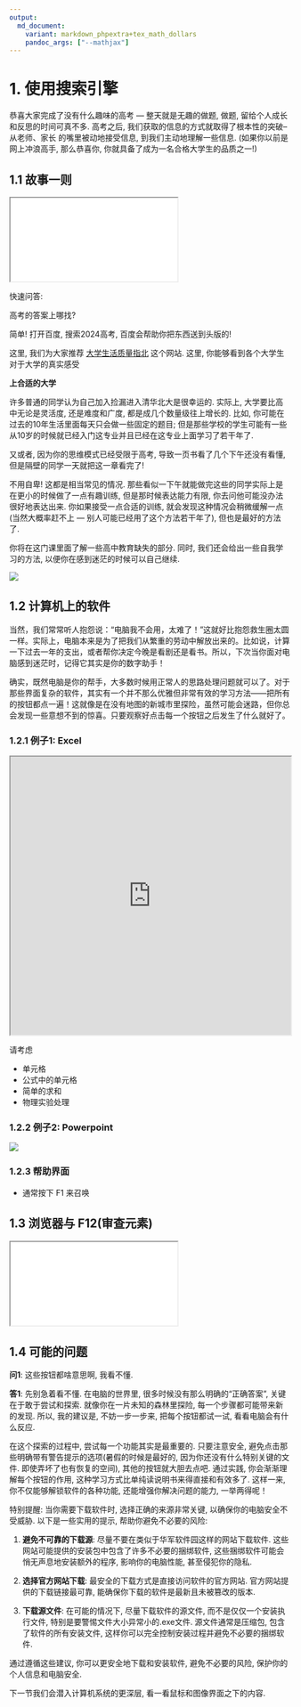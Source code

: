 ```yaml
---
output: 
  md_document:
    variant: markdown_phpextra+tex_math_dollars
    pandoc_args: ["--mathjax"]
---
```


# 1. 使用搜索引擎

恭喜大家完成了没有什么趣味的高考 — 整天就是无趣的做题, 做题, 留给个人成长和反思的时间可真不多. 高考之后, 我们获取的信息的方式就取得了根本性的突破–从老师、家长 的嘴里被动地接受信息, 到我们主动地理解一些信息. (如果你以前是网上冲浪高手, 那么恭喜你, 你就具备了成为一名合格大学生的品质之一!)

## 1.1 故事一则

<iframe src="../slides/1.1story.html" class="slidesshow">

</iframe>

快速问答:

::: qst
高考的答案上哪找?
:::

::: sol
简单! 打开百度, 搜索2024高考, 百度会帮助你把东西送到头版的!
:::

::: web
这里, 我们为大家推荐 [大学生活质量指北](https://colleges.chat/) 这个网站. 这里, 你能够看到各个大学生对于大学的真实感受
:::

::: tip
**上合适的大学**

许多普通的同学认为自己加入捡漏进入清华北大是很幸运的. 实际上, 大学要比高中无论是灵活度, 还是难度和广度, 都是成几个数量级往上增长的. 比如, 你可能在过去的10年生活里面每天只会做一些固定的题目; 但是那些学校的学生可能有一些从10岁的时候就已经入门这专业并且已经在这专业上面学习了若干年了.

又或者, 因为你的思维模式已经受限于高考, 导致一页书看了几个下午还没有看懂, 但是隔壁的同学一天就把这一章看完了!

不用自卑! 这都是相当常见的情况. 那些看似一下午就能做完这些的同学实际上是在更小的时候做了一点有趣训练, 但是那时候表达能力有限, 你去问他可能没办法很好地表达出来. 你如果接受一点合适的训练, 就会发现这种情况会稍微缓解一点(当然大概率赶不上 — 别人可能已经用了这个方法若干年了), 但也是最好的方法了.

你将在这门课里面了解一些高中教育缺失的部分. 同时, 我们还会给出一些自我学习的方法, 以便你在感到迷茫的时候可以自己继续.
:::

![](images/Screenshot%202024-06-16%20at%2000.05.55.png)

## 1.2 计算机上的软件

当然，我们常常听人抱怨说：“电脑我不会用，太难了！”这就好比抱怨救生圈太圆一样。实际上，电脑本来是为了把我们从繁重的劳动中解放出来的。比如说，计算一下过去一年的支出，或者帮你决定今晚是看剧还是看书。所以，下次当你面对电脑感到迷茫时，记得它其实是你的数字助手！

确实，既然电脑是你的帮手，大多数时候用正常人的思路处理问题就可以了。对于那些界面复杂的软件，其实有一个并不那么优雅但非常有效的学习方法——把所有的按钮都点一遍！这就像是在没有地图的新城市里探险，虽然可能会迷路，但你总会发现一些意想不到的惊喜。只要观察好点击每一个按钮之后发生了什么就好了。

### 1.2.1 例子1: Excel

<iframe src="https://ethercalc.net/" width="100%" height="500px">

</iframe>

请考虑

-   单元格
-   公式中的单元格
-   简单的求和
-   物理实验处理

### 1.2.2 例子2: Powerpoint

![](images/clipboard-2744488869.png)

### 1.2.3 帮助界面

-   通常按下 F1 来召唤

## 1.3 浏览器与 F12(审查元素)

<iframe src="../slides/1.3inspelm.html" class="slidesshow">

</iframe>

## 1.4 可能的问题

**问1**: 这些按钮都啥意思啊, 我看不懂.

**答1**: 先别急着看不懂. 在电脑的世界里, 很多时候没有那么明确的“正确答案”, 关键在于敢于尝试和探索. 就像你在一片未知的森林里探险, 每一个步骤都可能带来新的发现. 所以, 我的建议是, 不妨一步一步来, 把每个按钮都试一试, 看看电脑会有什么反应.

在这个探索的过程中, 尝试每一个功能其实是最重要的. 只要注意安全, 避免点击那些明确带有警告提示的选项(暑假的时候是最好的, 因为你还没有什么特别关键的文件. 即使弄坏了也有恢复的空间), 其他的按钮就大胆去点吧. 通过实践, 你会渐渐理解每个按钮的作用, 这种学习方式比单纯读说明书来得直接和有效多了. 这样一来, 你不仅能够解锁软件的各种功能, 还能增强你解决问题的能力, 一举两得呢！

特别提醒: 当你需要下载软件时, 选择正确的来源非常关键, 以确保你的电脑安全不受威胁. 以下是一些实用的提示, 帮助你避免不必要的风险:

1.  **避免不可靠的下载源**: 尽量不要在类似于华军软件园这样的网站下载软件. 这些网站可能提供的安装包中包含了许多不必要的捆绑软件, 这些捆绑软件可能会悄无声息地安装额外的程序, 影响你的电脑性能, 甚至侵犯你的隐私.

2.  **选择官方网站下载**: 最安全的下载方式是直接访问软件的官方网站. 官方网站提供的下载链接最可靠, 能确保你下载的软件是最新且未被篡改的版本.

3.  **下载源文件**: 在可能的情况下, 尽量下载软件的源文件, 而不是仅仅一个安装执行文件, 特别是要警惕文件大小异常小的.exe文件. 源文件通常是压缩包, 包含了软件的所有安装文件, 这样你可以完全控制安装过程并避免不必要的捆绑软件.

通过遵循这些建议, 你可以更安全地下载和安装软件, 避免不必要的风险, 保护你的个人信息和电脑安全.

::: tak
下一节我们会潜入计算机系统的更深层, 看一看鼠标和图像界面之下的内容.
:::
